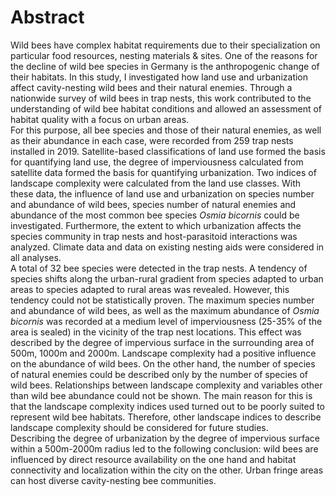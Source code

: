 # Abstract {-}

Wild bees have complex habitat requirements due to their specialization on particular food resources, nesting materials & sites. One of the reasons for the decline of wild bee species in Germany is the anthropogenic change of their habitats. In this study, I investigated how land use and urbanization affect cavity-nesting wild bees and their natural enemies. Through a nationwide survey of wild bees in trap nests, this work contributed to the understanding of wild bee habitat conditions and allowed an assessment of habitat quality with a focus on urban areas.        
For this purpose, all bee species and those of their natural enemies, as well as their abundance in each case, were recorded from 259 trap nests installed in 2019.
Satellite-based classifications of land use formed the basis for quantifying land use, the degree of imperviousness calculated from satellite data formed the basis for quantifying urbanization. Two indices of landscape complexity were calculated from the land use classes.
With these data, the influence of land use and urbanization on species number and abundance of wild bees, species number of natural enemies and abundance of the most common bee species *Osmia bicornis* could be investigated. Furthermore, the extent to which urbanization affects the species community in trap nests and host-parasitoid interactions was analyzed. Climate data and data on existing nesting aids were considered in all analyses.    
A total of 32 bee species were detected in the trap nests. A tendency of species shifts along the urban-rural gradient from species adapted to urban areas to species adapted to rural areas was revealed. However, this tendency could not be statistically proven.
The maximum species number and abundance of wild bees, as well as the maximum abundance of *Osmia bicornis* was recorded at a medium level of imperviousness (25-35% of the area is sealed) in the vicinity of the trap nest locations.
This effect was described by the degree of impervious surface in the surrounding area of 500m, 1000m and 2000m. 
Landscape complexity had a positive influence on the abundance of wild bees.
On the other hand, the number of species of natural enemies could be described only by the number of species of wild bees. 
Relationships between landscape complexity and variables other than wild bee abundance could not be shown. The main reason for this is that the landscape complexity indices used turned out to be poorly suited to represent wild bee habitats. Therefore, other landscape indices to describe landscape complexity should be considered for future studies.  
Describing the degree of urbanization by the degree of impervious surface within a 500m-2000m radius led to the following conclusion: wild bees are influenced by direct resource availability on the one hand and habitat connectivity and localization within the city on the other. Urban fringe areas can host diverse cavity-nesting bee communities.
